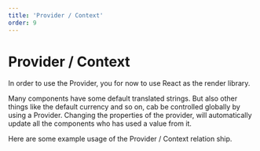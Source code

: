 ```yaml
---
title: 'Provider / Context'
order: 9
---
```



# Provider / Context

In order to use the Provider, you for now to use React as the render library.

Many components have some default translated strings. But also other things like the default currency and so on, cab be controlled globally by using a Provider. Changing the properties of the provider, will automatically update all the components who has used a value from it.

Here are some example usage of the Provider / Context relation ship.

<ProviderInfo></ProviderInfo>
